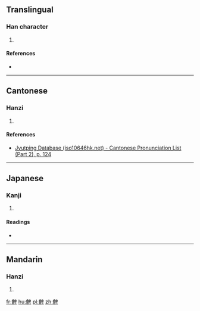 ==Translingual==

===Han character===
{{Han char|rn=73|rad=曰|as=17|sn=21|four=|canj=人日竹田十 (OAHWJ)|ids=⿰[[會]][[卑]]}}

# {{defn|Han|sort=曰17}}

====References====
* {{Han ref|kx=0504.160|dkj=14325|dj=0879.170|hdz=21542.020|uh=6707|ud=26375}}

----

==Cantonese==

===Hanzi===
{{yue-hanzi|jyut=[[pei4]]|y=pei4}}

# {{defn|lang=yue|sort=曰17}}

====References====
*[http://www.iso10646hk.net/jp/document/download.jsp Jyutping Database (iso10646hk.net) - Cantonese Pronunciation List (Part 2), p. 124]

----

==Japanese==

===Kanji===
{{ja-kanji|grade=|rs=曰17}}

# {{defn|lang=ja|sort=曰17}}

====Readings====
* {{ja-readings|on=[[ひ]] (hi)|kun=[[ます]] (masu)}}

----

==Mandarin==

===Hanzi===
{{cmn-hanzi|pin=[[pí]] ([[pi2]])|wg=p'i<sup>2</sup>}}

# {{defn|lang=cmn|sort=曰17}}

[[fr:朇]]
[[hu:朇]]
[[pl:朇]]
[[zh:朇]]